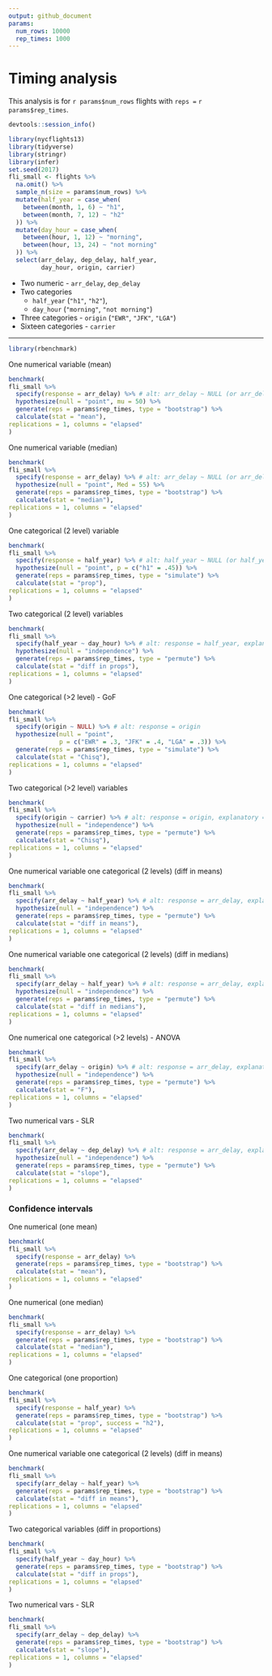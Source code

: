 ```yaml
---
output: github_document
params:
  num_rows: 10000
  rep_times: 1000
---
```


# Timing analysis

This analysis is for `r params$num_rows` flights with `reps =` ``r params$rep_times``.

```r
devtools::session_info()
```


```r
library(nycflights13)
library(tidyverse)
library(stringr)
library(infer)
set.seed(2017)
fli_small <- flights %>% 
  na.omit() %>% 
  sample_n(size = params$num_rows) %>% 
  mutate(half_year = case_when(
    between(month, 1, 6) ~ "h1",
    between(month, 7, 12) ~ "h2"
  )) %>% 
  mutate(day_hour = case_when(
    between(hour, 1, 12) ~ "morning",
    between(hour, 13, 24) ~ "not morning"
  )) %>% 
  select(arr_delay, dep_delay, half_year, 
         day_hour, origin, carrier)
```

* Two numeric - `arr_delay`, `dep_delay`
* Two categories 
    - `half_year` (`"h1"`, `"h2"`), 
    - `day_hour` (`"morning"`, `"not morning"`)
* Three categories - `origin` (`"EWR"`, `"JFK"`, `"LGA"`)
* Sixteen categories - `carrier`

***

```r
library(rbenchmark)
```


One numerical variable (mean)

```r
benchmark(
fli_small %>%
  specify(response = arr_delay) %>% # alt: arr_delay ~ NULL (or arr_delay ~ 1)
  hypothesize(null = "point", mu = 50) %>% 
  generate(reps = params$rep_times, type = "bootstrap") %>% 
  calculate(stat = "mean"),
replications = 1, columns = "elapsed"
)
```


One numerical variable (median)

```r
benchmark(
fli_small %>%
  specify(response = arr_delay) %>% # alt: arr_delay ~ NULL (or arr_delay ~ 1)
  hypothesize(null = "point", Med = 55) %>%
  generate(reps = params$rep_times, type = "bootstrap") %>%
  calculate(stat = "median"),
replications = 1, columns = "elapsed"
)
```

One categorical (2 level) variable

```r
benchmark(
fli_small %>%
  specify(response = half_year) %>% # alt: half_year ~ NULL (or half_year ~ 1)
  hypothesize(null = "point", p = c("h1" = .45)) %>% 
  generate(reps = params$rep_times, type = "simulate") %>% 
  calculate(stat = "prop"),
replications = 1, columns = "elapsed"
)
```

Two categorical (2 level) variables

```r
benchmark(
fli_small %>%
  specify(half_year ~ day_hour) %>% # alt: response = half_year, explanatory = vs
  hypothesize(null = "independence") %>%
  generate(reps = params$rep_times, type = "permute") %>%
  calculate(stat = "diff in props"),
replications = 1, columns = "elapsed"
)
```

One categorical (>2 level) - GoF

```r
benchmark(
fli_small %>%
  specify(origin ~ NULL) %>% # alt: response = origin
  hypothesize(null = "point", 
              p = c("EWR" = .3, "JFK" = .4, "LGA" = .3)) %>%
  generate(reps = params$rep_times, type = "simulate") %>%
  calculate(stat = "Chisq"),
replications = 1, columns = "elapsed"
)
```

Two categorical (>2 level) variables

```r
benchmark(
fli_small %>%
  specify(origin ~ carrier) %>% # alt: response = origin, explanatory = carrier
  hypothesize(null = "independence") %>%
  generate(reps = params$rep_times, type = "permute") %>%
  calculate(stat = "Chisq"),
replications = 1, columns = "elapsed"
)
```

One numerical variable one categorical (2 levels) (diff in means)

```r
benchmark(
fli_small %>%
  specify(arr_delay ~ half_year) %>% # alt: response = arr_delay, explanatory = half_year
  hypothesize(null = "independence") %>%
  generate(reps = params$rep_times, type = "permute") %>%
  calculate(stat = "diff in means"),
replications = 1, columns = "elapsed"
)
```

One numerical variable one categorical (2 levels) (diff in medians)

```r
benchmark(
fli_small %>%
  specify(arr_delay ~ half_year) %>% # alt: response = arr_delay, explanatory = half_year
  hypothesize(null = "independence") %>%
  generate(reps = params$rep_times, type = "permute") %>%
  calculate(stat = "diff in medians"),
replications = 1, columns = "elapsed"
)
```

One numerical one categorical (>2 levels) -  ANOVA

```r
benchmark(
fli_small %>%
  specify(arr_delay ~ origin) %>% # alt: response = arr_delay, explanatory = day_hour
  hypothesize(null = "independence") %>%
  generate(reps = params$rep_times, type = "permute") %>%
  calculate(stat = "F"),
replications = 1, columns = "elapsed"
)
```

Two numerical vars - SLR 

```r
benchmark(
fli_small %>%
  specify(arr_delay ~ dep_delay) %>% # alt: response = arr_delay, explanatory = dep_delay
  hypothesize(null = "independence") %>%
  generate(reps = params$rep_times, type = "permute") %>%
  calculate(stat = "slope"),
replications = 1, columns = "elapsed"
)
```

### Confidence intervals

One numerical (one mean)

```r
benchmark(
fli_small %>%
  specify(response = arr_delay) %>%
  generate(reps = params$rep_times, type = "bootstrap") %>%
  calculate(stat = "mean"),
replications = 1, columns = "elapsed"
)
```

One numerical (one median)

```r
benchmark(
fli_small %>%
  specify(response = arr_delay) %>%
  generate(reps = params$rep_times, type = "bootstrap") %>%
  calculate(stat = "median"),
replications = 1, columns = "elapsed"
)
```

One categorical (one proportion)

```r
benchmark(
fli_small %>%
  specify(response = half_year) %>%
  generate(reps = params$rep_times, type = "bootstrap") %>%
  calculate(stat = "prop", success = "h2"),
replications = 1, columns = "elapsed"
)
```

One numerical variable one categorical (2 levels) (diff in means)

```r
benchmark(
fli_small %>%
  specify(arr_delay ~ half_year) %>%
  generate(reps = params$rep_times, type = "bootstrap") %>%
  calculate(stat = "diff in means"),
replications = 1, columns = "elapsed"
)
```

Two categorical variables (diff in proportions)

```r
benchmark(
fli_small %>%
  specify(half_year ~ day_hour) %>%
  generate(reps = params$rep_times, type = "bootstrap") %>%
  calculate(stat = "diff in props"),
replications = 1, columns = "elapsed"
)
```

Two numerical vars - SLR

```r
benchmark(
fli_small %>%
  specify(arr_delay ~ dep_delay) %>% 
  generate(reps = params$rep_times, type = "bootstrap") %>%
  calculate(stat = "slope"),
replications = 1, columns = "elapsed"
)

```
